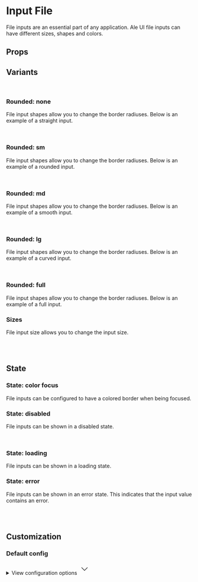 
<Meta of={InputFileRegularStories} />

# Input File

File inputs are an essential part of any application. Ale UI file inputs can have different sizes, shapes and colors.

<Primary />

## Props

<Controls />

## Variants

<br />

### Rounded: none

File input shapes allow you to change the border radiuses. Below is an example of a straight input.

<div className="flex gap-2 bg-slate-100 dark:bg-slate-900 p-6 rounded-sm">
  <Story of={InputFileRegularStories.Straight} />
</div>

<br />

### Rounded: sm

File input shapes allow you to change the border radiuses. Below is an example of a rounded input.

<div className="flex gap-2 bg-slate-100 dark:bg-slate-900 p-6 rounded-sm">
  <Story of={InputFileRegularStories.Rounded} />
</div>

<br />

### Rounded: md

File input shapes allow you to change the border radiuses. Below is an example of a smooth input.

<div className="flex gap-2 bg-slate-100 dark:bg-slate-900 p-6 rounded-sm">
  <Story of={InputFileRegularStories.Smooth} />
</div>

<br />

### Rounded: lg

File input shapes allow you to change the border radiuses. Below is an example of a curved input.

<div className="flex gap-2 bg-slate-100 dark:bg-slate-900 p-6 rounded-sm">
  <Story of={InputFileRegularStories.Curved} />
</div>

<br />

### Rounded: full

File input shapes allow you to change the border radiuses. Below is an example of a full input.

<div className="flex gap-2 bg-slate-100 dark:bg-slate-900 p-6 rounded-sm">
  <Story of={InputFileRegularStories.Full} />
</div>

### Sizes

File input size allows you to change the input size.

<div className="flex items-end flex-wrap gap-2 bg-slate-100 dark:bg-slate-900 p-6 rounded-sm">
  <Story of={InputFileRegularStories.SizeSm} />
  <Story of={InputFileRegularStories.SizeMd} />
  <Story of={InputFileRegularStories.SizeLg} />
  <Story of={InputFileRegularStories.SizeXl} />
</div>

<br />
<br />

## State

### State: color focus

File inputs can be configured to have a colored border when being focused.

<div className="flex items-end flex-wrap gap-2 bg-slate-100 dark:bg-slate-900 p-6 rounded-sm">
  <Story of={InputFileRegularStories.ColorFocusSm} />
  <Story of={InputFileRegularStories.ColorFocusMd} />
  <Story of={InputFileRegularStories.ColorFocusLg} />
  <Story of={InputFileRegularStories.ColorFocusXl} />
</div>

### State: disabled

File inputs can be shown in a disabled state.

<div className="flex items-end flex-wrap gap-2 bg-slate-100 dark:bg-slate-900 p-6 rounded-sm">
  <Story of={InputFileRegularStories.DisabledSm} />
  <Story of={InputFileRegularStories.DisabledMd} />
  <Story of={InputFileRegularStories.DisabledLg} />
  <Story of={InputFileRegularStories.DisabledXl} />
</div>

<br />

### State: loading

File inputs can be shown in a loading state.

<div className="flex items-end flex-wrap gap-2 bg-slate-100 dark:bg-slate-900 p-6 rounded-sm">
  <Story of={InputFileRegularStories.LoadingSm} />
  <Story of={InputFileRegularStories.LoadingMd} />
  <Story of={InputFileRegularStories.LoadingLg} />
  <Story of={InputFileRegularStories.LoadingXl} />
</div>

### State: error

File inputs can be shown in an error state. This indicates that the input value contains an error.

<div className="flex items-end flex-wrap gap-2 bg-slate-100 dark:bg-slate-900 p-6 rounded-sm">
  <Story of={InputFileRegularStories.ErrorSm} />
  <Story of={InputFileRegularStories.ErrorMd} />
  <Story of={InputFileRegularStories.ErrorLg} />
  <Story of={InputFileRegularStories.ErrorXl} />
</div>

<br />
<br />

## Customization

### Default config

<div className="relative">
  <details className="relative bg-slate-50 border border-slate-200 rounded-lg p-4 [&>summary>svg]:open:-rotate-180">
    <summary className="list-none cursor-pointer">
      <span className="font-sans text-slate-500">View configuration options</span>
      <svg
        className="w-5 h-5 text-slate-500 absolute top-5 end-4 transition-transform duration-300"
        xmlns="http://www.w3.org/2000/svg"
        width="32"
        height="32"
        viewBox="0 0 24 24"
      >
        <path
          fill="none"
          stroke="currentColor"
          strokeLinecap="round"
          strokeLinejoin="round"
          strokeWidth="2"
          d="m6 9l6 6l6-6"
        />
      </svg>
    </summary>

    <div className="!mt-4">
      <pre >
        {JSON.stringify(defaultConfig, null, 2)}
      </pre>
    </div>

  </details>
</div>
